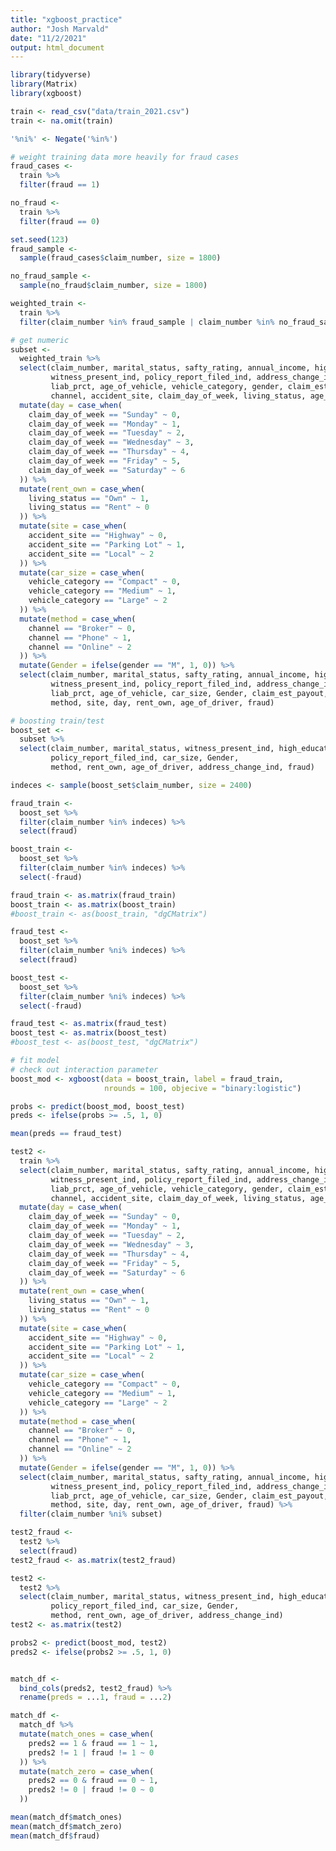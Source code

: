 ```yaml
---
title: "xgboost_practice"
author: "Josh Marvald"
date: "11/2/2021"
output: html_document
---
```


```r
library(tidyverse)
library(Matrix)
library(xgboost)
```


```r
train <- read_csv("data/train_2021.csv")
train <- na.omit(train)

'%ni%' <- Negate('%in%')
```


```r
# weight training data more heavily for fraud cases
fraud_cases <- 
  train %>%
  filter(fraud == 1)

no_fraud <- 
  train %>%
  filter(fraud == 0)

set.seed(123)
fraud_sample <-
  sample(fraud_cases$claim_number, size = 1800)

no_fraud_sample <-
  sample(no_fraud$claim_number, size = 1800)

weighted_train <-
  train %>%
  filter(claim_number %in% fraud_sample | claim_number %in% no_fraud_sample)
```


```r
# get numeric
subset <-
  weighted_train %>%
  select(claim_number, marital_status, safty_rating, annual_income, high_education_ind,
         witness_present_ind, policy_report_filed_ind, address_change_ind, past_num_of_claims,
         liab_prct, age_of_vehicle, vehicle_category, gender, claim_est_payout,
         channel, accident_site, claim_day_of_week, living_status, age_of_driver, fraud) %>%
  mutate(day = case_when(
    claim_day_of_week == "Sunday" ~ 0,
    claim_day_of_week == "Monday" ~ 1,
    claim_day_of_week == "Tuesday" ~ 2,
    claim_day_of_week == "Wednesday" ~ 3,
    claim_day_of_week == "Thursday" ~ 4,
    claim_day_of_week == "Friday" ~ 5,
    claim_day_of_week == "Saturday" ~ 6
  )) %>%
  mutate(rent_own = case_when(
    living_status == "Own" ~ 1,
    living_status == "Rent" ~ 0
  )) %>%
  mutate(site = case_when(
    accident_site == "Highway" ~ 0,
    accident_site == "Parking Lot" ~ 1,
    accident_site == "Local" ~ 2
  )) %>%
  mutate(car_size = case_when(
    vehicle_category == "Compact" ~ 0,
    vehicle_category == "Medium" ~ 1,
    vehicle_category == "Large" ~ 2
  )) %>%
  mutate(method = case_when(
    channel == "Broker" ~ 0,
    channel == "Phone" ~ 1,
    channel == "Online" ~ 2
  )) %>%
  mutate(Gender = ifelse(gender == "M", 1, 0)) %>%
  select(claim_number, marital_status, safty_rating, annual_income, high_education_ind,
         witness_present_ind, policy_report_filed_ind, address_change_ind, past_num_of_claims,
         liab_prct, age_of_vehicle, car_size, Gender, claim_est_payout,
         method, site, day, rent_own, age_of_driver, fraud)
```


```r
# boosting train/test
boost_set <-
  subset %>%
  select(claim_number, marital_status, witness_present_ind, high_education_ind,
         policy_report_filed_ind, car_size, Gender,
         method, rent_own, age_of_driver, address_change_ind, fraud)

indeces <- sample(boost_set$claim_number, size = 2400)

fraud_train <- 
  boost_set %>%
  filter(claim_number %in% indeces) %>%
  select(fraud)

boost_train <- 
  boost_set %>%
  filter(claim_number %in% indeces) %>%
  select(-fraud)

fraud_train <- as.matrix(fraud_train)
boost_train <- as.matrix(boost_train)
#boost_train <- as(boost_train, "dgCMatrix")

fraud_test <- 
  boost_set %>%
  filter(claim_number %ni% indeces) %>%
  select(fraud)

boost_test <-
  boost_set %>%
  filter(claim_number %ni% indeces) %>%
  select(-fraud)

fraud_test <- as.matrix(fraud_test)
boost_test <- as.matrix(boost_test)
#boost_test <- as(boost_test, "dgCMatrix")
```


```r
# fit model
# check out interaction parameter
boost_mod <- xgboost(data = boost_train, label = fraud_train, 
                     nrounds = 100, objecive = "binary:logistic")

probs <- predict(boost_mod, boost_test)
preds <- ifelse(probs >= .5, 1, 0)
```


```r
mean(preds == fraud_test)
```



```r
test2 <- 
  train %>%
  select(claim_number, marital_status, safty_rating, annual_income, high_education_ind,
         witness_present_ind, policy_report_filed_ind, address_change_ind, past_num_of_claims,
         liab_prct, age_of_vehicle, vehicle_category, gender, claim_est_payout,
         channel, accident_site, claim_day_of_week, living_status, age_of_driver, fraud) %>%
  mutate(day = case_when(
    claim_day_of_week == "Sunday" ~ 0,
    claim_day_of_week == "Monday" ~ 1,
    claim_day_of_week == "Tuesday" ~ 2,
    claim_day_of_week == "Wednesday" ~ 3,
    claim_day_of_week == "Thursday" ~ 4,
    claim_day_of_week == "Friday" ~ 5,
    claim_day_of_week == "Saturday" ~ 6
  )) %>%
  mutate(rent_own = case_when(
    living_status == "Own" ~ 1,
    living_status == "Rent" ~ 0
  )) %>%
  mutate(site = case_when(
    accident_site == "Highway" ~ 0,
    accident_site == "Parking Lot" ~ 1,
    accident_site == "Local" ~ 2
  )) %>%
  mutate(car_size = case_when(
    vehicle_category == "Compact" ~ 0,
    vehicle_category == "Medium" ~ 1,
    vehicle_category == "Large" ~ 2
  )) %>%
  mutate(method = case_when(
    channel == "Broker" ~ 0,
    channel == "Phone" ~ 1,
    channel == "Online" ~ 2
  )) %>%
  mutate(Gender = ifelse(gender == "M", 1, 0)) %>%
  select(claim_number, marital_status, safty_rating, annual_income, high_education_ind,
         witness_present_ind, policy_report_filed_ind, address_change_ind, past_num_of_claims,
         liab_prct, age_of_vehicle, car_size, Gender, claim_est_payout,
         method, site, day, rent_own, age_of_driver, fraud) %>%
  filter(claim_number %ni% subset)

test2_fraud <- 
  test2 %>%
  select(fraud)
test2_fraud <- as.matrix(test2_fraud)

test2 <- 
  test2 %>% 
  select(claim_number, marital_status, witness_present_ind, high_education_ind,
         policy_report_filed_ind, car_size, Gender,
         method, rent_own, age_of_driver, address_change_ind)
test2 <- as.matrix(test2)
```


```r
probs2 <- predict(boost_mod, test2)
preds2 <- ifelse(probs2 >= .5, 1, 0)


match_df <-
  bind_cols(preds2, test2_fraud) %>%
  rename(preds = ...1, fraud = ...2)

match_df <-
  match_df %>%
  mutate(match_ones = case_when(
    preds2 == 1 & fraud == 1 ~ 1,
    preds2 != 1 | fraud != 1 ~ 0
  )) %>%
  mutate(match_zero = case_when(
    preds2 == 0 & fraud == 0 ~ 1,
    preds2 != 0 | fraud != 0 ~ 0
  ))

mean(match_df$match_ones)
mean(match_df$match_zero)
mean(match_df$fraud)
```

